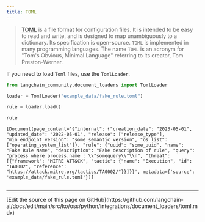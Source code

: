 ```yaml
---
title: TOML
---
```


>[TOML](https://en.wikipedia.org/wiki/TOML) is a file format for configuration files. It is intended to be easy to read and write, and is designed to map unambiguously to a dictionary. Its specification is open-source. `TOML` is implemented in many programming languages. The name `TOML` is an acronym for "Tom's Obvious, Minimal Language" referring to its creator, Tom Preston-Werner.

If you need to load `Toml` files, use the `TomlLoader`.

```python
from langchain_community.document_loaders import TomlLoader
```

```python
loader = TomlLoader("example_data/fake_rule.toml")
```

```python
rule = loader.load()
```

```python
rule
```

```output
[Document(page_content='{"internal": {"creation_date": "2023-05-01", "updated_date": "2022-05-01", "release": ["release_type"], "min_endpoint_version": "some_semantic_version", "os_list": ["operating_system_list"]}, "rule": {"uuid": "some_uuid", "name": "Fake Rule Name", "description": "Fake description of rule", "query": "process where process.name : \\"somequery\\"\\n", "threat": [{"framework": "MITRE ATT&CK", "tactic": {"name": "Execution", "id": "TA0002", "reference": "https://attack.mitre.org/tactics/TA0002/"}}]}}', metadata={'source': 'example_data/fake_rule.toml'})]
```

```python

```

---

<Callout icon="pen-to-square" iconType="regular">
  [Edit the source of this page on GitHub](https://github.com/langchain-ai/docs/edit/main/src/ko/oss/python/integrations/document_loaders/toml.mdx)
</Callout>
